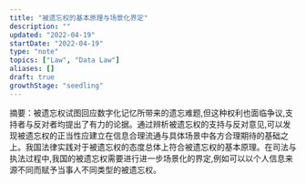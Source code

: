 ```yaml
---
title: "被遗忘权的基本原理与场景化界定"
description: ""
updated: "2022-04-19"
startDate: "2022-04-19"
type: "note"
topics: ["Law", "Data Law"]
aliases: []
draft: true
growthStage: "seedling"
---
```


摘要：被遗忘权试图回应数字化记忆所带来的遗忘难题,但这种权利也面临争议,支持者与反对者均提出了有力的论据。通过辨析被遗忘权的支持与反对意见,可以发现被遗忘权的正当性应建立在信息合理流通与具体场景中各方合理期待的基础之上。我国法律实践对于被遗忘权的态度总体上符合被遗忘权的基本原理。在司法与执法过程中,我国的被遗忘权需要进行进一步场景化的界定,例如可以以个人信息来源不同而赋予当事人不同类型的被遗忘权。
